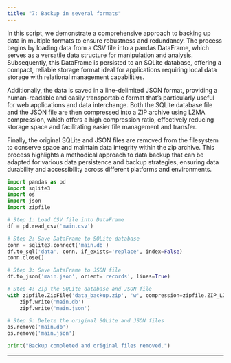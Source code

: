 ```yaml
---
title: "7: Backup in several formats"
---
```


In this script, we demonstrate a comprehensive approach to backing up data in multiple formats to ensure robustness and redundancy. The process begins by loading data from a CSV file into a pandas DataFrame, which serves as a versatile data structure for manipulation and analysis. Subsequently, this DataFrame is persisted to an SQLite database, offering a compact, reliable storage format ideal for applications requiring local data storage with relational management capabilities.

Additionally, the data is saved in a line-delimited JSON format, providing a human-readable and easily transportable format that's particularly useful for web applications and data interchange. Both the SQLite database file and the JSON file are then compressed into a ZIP archive using LZMA compression, which offers a high compression ratio, effectively reducing storage space and facilitating easier file management and transfer.

Finally, the original SQLite and JSON files are removed from the filesystem to conserve space and maintain data integrity within the zip archive. This process highlights a methodical approach to data backup that can be adapted for various data persistence and backup strategies, ensuring data durability and accessibility across different platforms and environments.

```python
import pandas as pd
import sqlite3
import os
import json
import zipfile

# Step 1: Load CSV file into DataFrame
df = pd.read_csv('main.csv')

# Step 2: Save DataFrame to SQLite database
conn = sqlite3.connect('main.db')
df.to_sql('data', conn, if_exists='replace', index=False)
conn.close()

# Step 3: Save DataFrame to JSON file
df.to_json('main.json', orient='records', lines=True)

# Step 4: Zip the SQLite database and JSON file
with zipfile.ZipFile('data_backup.zip', 'w', compression=zipfile.ZIP_LZMA) as zipf:
    zipf.write('main.db')
    zipf.write('main.json')

# Step 5: Delete the original SQLite and JSON files
os.remove('main.db')
os.remove('main.json')

print("Backup completed and original files removed.")
```
* * *